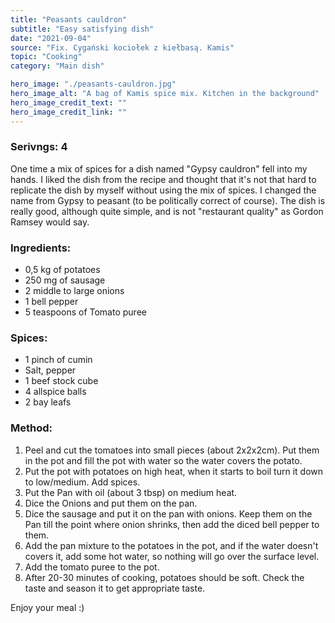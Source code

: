 ---
title: "Peasants cauldron"
subtitle: "Easy satisfying dish"
date: "2021-09-04"
source: "Fix. Cygański kociołek z kiełbasą. Kamis"
topic: "Cooking"
category: "Main dish" 

hero_image: "./peasants-cauldron.jpg"
hero_image_alt: "A bag of Kamis spice mix. Kitchen in the background"
hero_image_credit_text: ""
hero_image_credit_link: ""
---
### Serivngs: 4

One time a mix of spices for a dish named "Gypsy cauldron"
fell into my hands. I liked the dish from the recipe
and thought that it's not that hard to replicate the dish by myself without using the mix of spices. I changed the name from Gypsy to peasant (to be politically correct of course).
The dish is really good, although quite simple, and is not 
"restaurant quality" as Gordon Ramsey would say.

### Ingredients:

- 0,5 kg of potatoes
- 250 mg of sausage
- 2 middle to large onions
- 1 bell pepper
- 5 teaspoons of Tomato puree

### Spices: 
- 1 pinch of cumin
- Salt, pepper
- 1 beef stock cube 
- 4 allspice balls
- 2 bay leafs

### Method:

1. Peel and cut the tomatoes into small pieces (about 2x2x2cm).
Put them in the pot and fill the pot with water so the water covers the potato.
2. Put the pot with potatoes on high heat, when it starts to boil
turn it down to low/medium. Add spices.
3. Put the Pan with oil (about 3 tbsp) on medium heat.
4. Dice the Onions and put them on the pan.
5. Dice the sausage and put it on the pan with onions. Keep
them on the Pan till the point where onion shrinks, then
add the diced bell pepper to them.
6. Add the pan mixture to the potatoes in the pot, and if
the water doesn't covers it, add some hot water, so nothing will
go over the surface level.
7. Add the tomato puree to the pot.
8. After 20-30 minutes of cooking, potatoes should be soft. Check
the taste and season it to get appropriate taste.

Enjoy your meal :)







